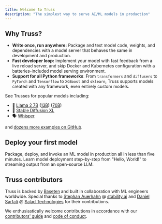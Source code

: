 ```yaml
---
title: Welcome to Truss
description: "The simplest way to serve AI/ML models in production"
---
```


## Why Truss?

* **Write once, run anywhere:** Package and test model code, weights, and dependencies with a model server that behaves the same in development and production.
* **Fast developer loop:** Implement your model with fast feedback from a live reload server, and skip Docker and Kubernetes configuration with a batteries-included model serving environment.
* **Support for all Python frameworks**: From `transformers` and `diffusers` to `PyTorch` and `Tensorflow` to `XGBoost` and `sklearn`, Truss supports models created with any framework, even entirely custom models.

See Trusses for popular models including:

* 🦙 [Llama 2 7B](https://github.com/basetenlabs/truss-examples/tree/main/llama-2-7b-chat) ([13B](https://github.com/basetenlabs/truss-examples/tree/main/llama-2-13b-chat)) ([70B](https://github.com/basetenlabs/truss-examples/tree/main/llama-2-70b-chat))
* 🎨 [Stable Diffusion XL](https://github.com/basetenlabs/truss-examples/tree/main/stable-diffusion-xl-1.0)
* 🗣 [Whisper](https://github.com/basetenlabs/truss-examples/tree/main/whisper-truss)

and [dozens more examples on GitHub](https://github.com/basetenlabs/truss-examples/).

## Deploy your first model

<CardGroup cols={2}>
  <Card
    title="Quickstart"
    icon="book"
    href="/quickstart"
  >
    Package, deploy, and invoke an ML model in production all in less than five minutes.
  </Card>
  <Card
    title="Truss tutorial"
    icon="books"
    href="/learn/intro"
  >
    Learn model deployment step-by-step from "Hello, World!" to streaming output from an open-source LLM.
  </Card>
</CardGroup>


## Truss contributors

Truss is backed by [Baseten](https://baseten.co) and built in collaboration with ML engineers worldwide. Special thanks to [Stephan Auerhahn](https://github.com/palp) @ [stability.ai](https://stability.ai/) and [Daniel Sarfati](https://github.com/dsarfati) @ [Salad Technologies](https://salad.com/) for their contributions.

We enthusiastically welcome contributions in accordance with our [contributors' guide](/contribute/contributing) and [code of conduct](https://github.com/basetenlabs/truss/blob/main/CODE_OF_CONDUCT.md).
